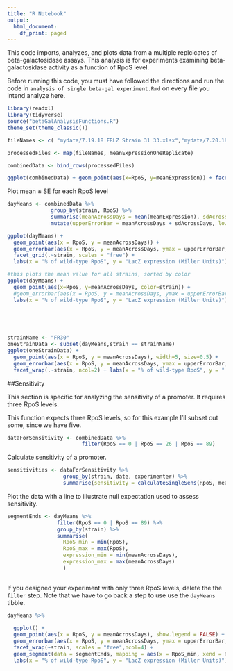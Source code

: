 ```yaml
---
title: "R Notebook"
output:
  html_document:
    df_print: paged
---
```


This code imports, analyzes, and plots data from a multiple replcicates of beta-galactosidase assays. This analysis is for experiments examining beta-galactosidase activity as a function of RpoS level.

Before running this code, you must have followed the directions and run the code in `analysis of single beta-gal experiment.Rmd` on every file you intend analyze here. 

```r
library(readxl)
library(tidyverse)
source("betaGalAnalysisFunctions.R")
theme_set(theme_classic())

fileNames <- c( "mydata/7.19.18 FRLZ Strain 31 33.xlsx","mydata/7.20.18 FRLZ Strain 31 33.xlsx","mydata/7.19.18 FRLZ Strain 32 30.xlsx","mydata/7.20.18 FRLZ Strain 32 30.xlsx")

processedFiles <- map(fileNames, meanExpressionOneReplicate)

combinedData <- bind_rows(processedFiles)
```

```r
ggplot(combinedData) + geom_point(aes(x=RpoS, y=meanExpression)) + facet_grid(.~strain) 
```

Plot mean ± SE for each RpoS level
```r
dayMeans <- combinedData %>% 
              group_by(strain, RpoS) %>% 
              summarise(meanAcrossDays = mean(meanExpression), sdAcrossDays = sd(meanExpression)/sqrt(length(meanExpression))) %>%
              mutate(upperErrorBar = meanAcrossDays + sdAcrossDays, lowerErrorBar = meanAcrossDays - sdAcrossDays)

ggplot(dayMeans) + 
  geom_point(aes(x = RpoS, y = meanAcrossDays)) + 
  geom_errorbar(aes(x = RpoS, y = meanAcrossDays, ymax = upperErrorBar, ymin = lowerErrorBar, width = 8)) + 
  facet_grid(.~strain, scales = "free") +
  labs(x = "% of wild-type RpoS", y = "LacZ expression (Miller Units)")

#this plots the mean value for all strains, sorted by color 
ggplot(dayMeans) + 
  geom_point(aes(x=RpoS, y=meanAcrossDays, color=strain)) +
  #geom_errorbar(aes(x = RpoS, y = meanAcrossDays, ymax = upperErrorBar, ymin = lowerErrorBar, width = 2)) +
  labs(x = "% of wild-type RpoS", y = "LacZ expression (Miller Units)")

  

  
```
```r
strainName <- "FR30"
oneStrainData <- subset(dayMeans,strain == strainName)
ggplot(oneStrainData) + 
  geom_point(aes(x = RpoS, y = meanAcrossDays), width=5, size=0.5) + 
  geom_errorbar(aes(x = RpoS, y = meanAcrossDays, ymax = upperErrorBar, ymin = lowerErrorBar), width=5, size=0.5) + 
  facet_wrap(.~strain, ncol=2) + labs(x = "% of wild-type RpoS", y = " Miller Units")
```

##Sensitivity

This section is specific for analyzing the sensitivity of a promoter. It requires three RpoS levels.

This function expects three RpoS levels, so for this example I'll subset out some, since we have five.

```r
dataForSensitivity <- combinedData %>% 
                        filter(RpoS == 0 | RpoS == 26 | RpoS == 89) 
```


Calculate sensitivity of a promoter. 
```r
sensitivities <- dataForSensitivity %>% 
                  group_by(strain, date, experimenter) %>%
                  summarise(sensitivity = calculateSingleSens(RpoS, meanExpression))
```


Plot the data with a line to illustrate null expectation used to assess sensitivity. 


```r
segmentEnds <- dayMeans %>%
                filter(RpoS == 0 | RpoS == 89) %>%
                group_by(strain) %>%
                summarise(
                  RpoS_min = min(RpoS),
                  RpoS_max = max(RpoS),
                  expression_min = min(meanAcrossDays),
                  expression_max = max(meanAcrossDays)
                  )
  
```


If you designed your experiment with only three RpoS levels, delete the the `filter` step. Note that we have to go back a step to use use the `dayMeans` tibble.
```r
dayMeans %>% 
   
  ggplot() + 
  geom_point(aes(x = RpoS, y = meanAcrossDays), show.legend = FALSE) + 
  geom_errorbar(aes(x = RpoS, y = meanAcrossDays, ymax = upperErrorBar, ymin = lowerErrorBar)) + 
  facet_wrap(~strain, scales = "free",ncol=4) +
  geom_segment(data = segmentEnds, mapping = aes(x = RpoS_min, xend = RpoS_max, y = expression_min, yend = expression_max)) +
  labs(x = "% of wild-type RpoS", y = "LacZ expression (Miller Units)")

                 
```


